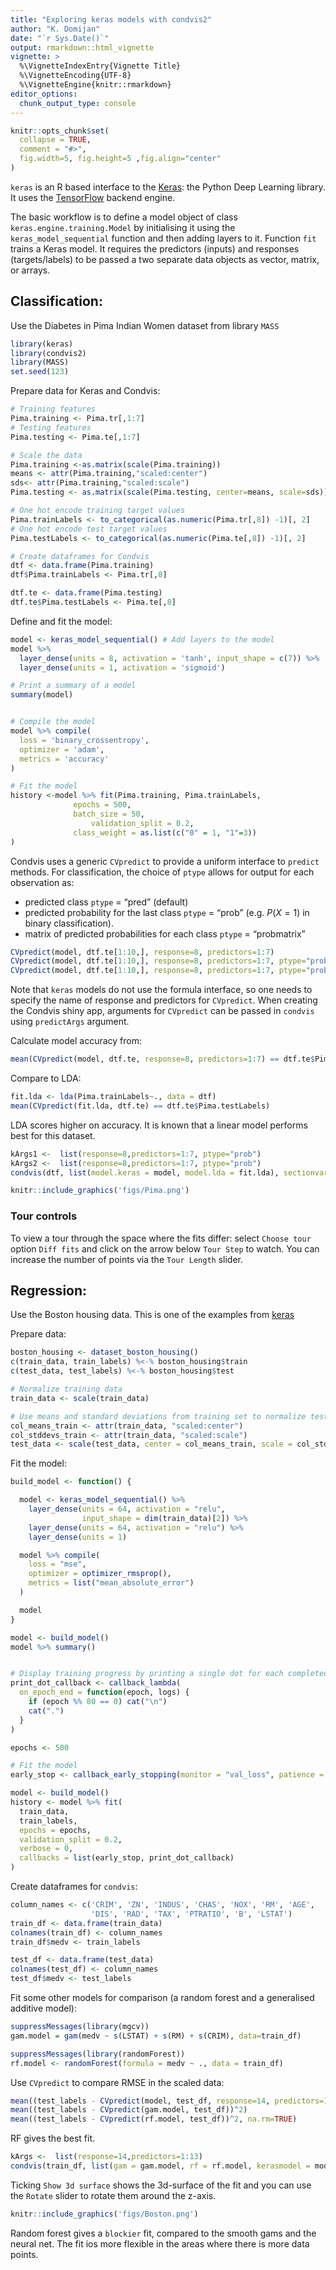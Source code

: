 ```yaml
---
title: "Exploring keras models with condvis2"
author: "K. Domijan"
date: "`r Sys.Date()`"
output: rmarkdown::html_vignette
vignette: >
  %\VignetteIndexEntry{Vignette Title}
  %\VignetteEncoding{UTF-8}
  %\VignetteEngine{knitr::rmarkdown}
editor_options: 
  chunk_output_type: console
---
```


```r
knitr::opts_chunk$set(
  collapse = TRUE,
  comment = "#>",
  fig.width=5, fig.height=5 ,fig.align="center"
)
```

`keras` is an R based interface to the [Keras](https://keras.io/): the Python Deep Learning library. It uses the [TensorFlow](https://www.tensorflow.org/) backend engine.

The basic workflow is to define a model object of class `keras.engine.training.Model` by initialising it using the `keras_model_sequential` function and then adding layers to it. Function  `fit` trains a Keras model. It requires the predictors (inputs) and responses (targets/labels) to be passed a two separate data objects as vector, matrix, or arrays. 

## Classification:


Use the Diabetes in Pima Indian Women dataset from library `MASS`
```r
library(keras)
library(condvis2)
library(MASS)
set.seed(123)
```

Prepare data for Keras and Condvis: 
```r
# Training features
Pima.training <- Pima.tr[,1:7]
# Testing features
Pima.testing <- Pima.te[,1:7]

# Scale the data
Pima.training <-as.matrix(scale(Pima.training))
means <- attr(Pima.training,"scaled:center")
sds<- attr(Pima.training,"scaled:scale")
Pima.testing <- as.matrix(scale(Pima.testing, center=means, scale=sds))

# One hot encode training target values
Pima.trainLabels <- to_categorical(as.numeric(Pima.tr[,8]) -1)[, 2]
# One hot encode test target values
Pima.testLabels <- to_categorical(as.numeric(Pima.te[,8]) -1)[, 2]

# Create dataframes for Condvis
dtf <- data.frame(Pima.training)
dtf$Pima.trainLabels <- Pima.tr[,8]

dtf.te <- data.frame(Pima.testing)
dtf.te$Pima.testLabels <- Pima.te[,8]
```



Define and fit the model:
```r

model <- keras_model_sequential() # Add layers to the model
model %>%
  layer_dense(units = 8, activation = 'tanh', input_shape = c(7)) %>%
  layer_dense(units = 1, activation = 'sigmoid')

# Print a summary of a model
summary(model)


# Compile the model
model %>% compile(
  loss = 'binary_crossentropy',
  optimizer = 'adam',
  metrics = 'accuracy'
)

# Fit the model
history <-model %>% fit(Pima.training, Pima.trainLabels,
              epochs = 500,
              batch_size = 50,
                  validation_split = 0.2,
              class_weight = as.list(c("0" = 1, "1"=3))
)
```
Condvis uses a generic `CVpredict` to provide a uniform interface to `predict` methods. For classification, the choice of `ptype` allows for output for each observation as:

- predicted class `ptype` = "pred" (default)
- predicted probability for the last class `ptype` = "prob" (e.g. $P(X=1)$ in binary classification).
- matrix of predicted probabilities for each class `ptype` = "probmatrix"

```r
CVpredict(model, dtf.te[1:10,], response=8, predictors=1:7)
CVpredict(model, dtf.te[1:10,], response=8, predictors=1:7, ptype="prob")
CVpredict(model, dtf.te[1:10,], response=8, predictors=1:7, ptype="probmatrix")
```


Note that `keras` models do not use the formula interface, so one needs to specify the name of response and predictors for `CVpredict`. When creating the Condvis shiny app, arguments for `CVpredict` can be passed in `condvis` using `predictArgs` argument.

Calculate model accuracy from:

```r
mean(CVpredict(model, dtf.te, response=8, predictors=1:7) == dtf.te$Pima.testLabels)
```


Compare to LDA:

```r

fit.lda <- lda(Pima.trainLabels~., data = dtf)
mean(CVpredict(fit.lda, dtf.te) == dtf.te$Pima.testLabels)

```

LDA scores higher on accuracy. It is known that a linear model performs best for this dataset.

```r

kArgs1 <-  list(response=8,predictors=1:7, ptype="prob")
kArgs2 <-  list(response=8,predictors=1:7, ptype="prob")
condvis(dtf, list(model.keras = model, model.lda = fit.lda), sectionvars = c("bmi", "glu"), response="Pima.trainLabels",predictArgs = list(kArgs1, kArgs2), pointColor = "Pima.trainLabels")

```


```r
knitr::include_graphics('figs/Pima.png')
```


### Tour controls

To view a tour through the space where the fits differ: select `Choose tour` option `Diff fits` and click on the arrow below `Tour Step` to watch.
You can increase the number of  points via the `Tour Length` slider.



## Regression:


Use the Boston housing data. This is one of the examples from [keras](https://keras.rstudio.com/reference/dataset_boston_housing.html)

Prepare data:
```r
boston_housing <- dataset_boston_housing()
c(train_data, train_labels) %<-% boston_housing$train
c(test_data, test_labels) %<-% boston_housing$test

# Normalize training data
train_data <- scale(train_data)

# Use means and standard deviations from training set to normalize test set
col_means_train <- attr(train_data, "scaled:center")
col_stddevs_train <- attr(train_data, "scaled:scale")
test_data <- scale(test_data, center = col_means_train, scale = col_stddevs_train)

```


Fit the model:
```r
build_model <- function() {

  model <- keras_model_sequential() %>%
    layer_dense(units = 64, activation = "relu",
                input_shape = dim(train_data)[2]) %>%
    layer_dense(units = 64, activation = "relu") %>%
    layer_dense(units = 1)

  model %>% compile(
    loss = "mse",
    optimizer = optimizer_rmsprop(),
    metrics = list("mean_absolute_error")
  )

  model
}

model <- build_model()
model %>% summary()


# Display training progress by printing a single dot for each completed epoch.
print_dot_callback <- callback_lambda(
  on_epoch_end = function(epoch, logs) {
    if (epoch %% 80 == 0) cat("\n")
    cat(".")
  }
)

epochs <- 500

# Fit the model 
early_stop <- callback_early_stopping(monitor = "val_loss", patience = 20)

model <- build_model()
history <- model %>% fit(
  train_data,
  train_labels,
  epochs = epochs,
  validation_split = 0.2,
  verbose = 0,
  callbacks = list(early_stop, print_dot_callback)
)

```

Create dataframes for `condvis`:
```r

column_names <- c('CRIM', 'ZN', 'INDUS', 'CHAS', 'NOX', 'RM', 'AGE',
                  'DIS', 'RAD', 'TAX', 'PTRATIO', 'B', 'LSTAT')
train_df <- data.frame(train_data)
colnames(train_df) <- column_names
train_df$medv <- train_labels

test_df <- data.frame(test_data)
colnames(test_df) <- column_names
test_df$medv <- test_labels

```
Fit some other models for comparison (a random forest and a generalised additive model):

```r
suppressMessages(library(mgcv))
gam.model = gam(medv ~ s(LSTAT) + s(RM) + s(CRIM), data=train_df)

suppressMessages(library(randomForest))
rf.model <- randomForest(formula = medv ~ ., data = train_df)

```

Use `CVpredict` to compare RMSE in the scaled data:

```r
mean((test_labels - CVpredict(model, test_df, response=14, predictors=1:13))^2)
mean((test_labels - CVpredict(gam.model, test_df))^2)
mean((test_labels - CVpredict(rf.model, test_df))^2, na.rm=TRUE)
```

RF gives the best fit. 

```r

kArgs <-  list(response=14,predictors=1:13)
condvis(train_df, list(gam = gam.model, rf = rf.model, kerasmodel = model), sectionvars = c("LSTAT", "RM"),predictArgs = c(kArgs, kArgs, kArgs) )

```

Ticking `Show 3d surface` shows the 3d-surface of the fit and you can use the `Rotate` slider to rotate them around the z-axis.

```r
knitr::include_graphics('figs/Boston.png')
```

Random forest gives a `blockier` fit, compared to the smooth gams and the neural net. The fit ios more flexible in the areas where there is more data points.


